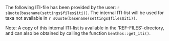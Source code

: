 The following ITI-file has been provided by the user: `r sQuote(basename(settings$files$iti))`. The internal ITI-list will be used for taxa not available in `r sQuote(basename(settings$files$iti))`.

Note: A copy of this internal ITI-list is available in the 'REF-FILES'-directory, and can also be obtained by calling the function `benthos::get_iti()`.